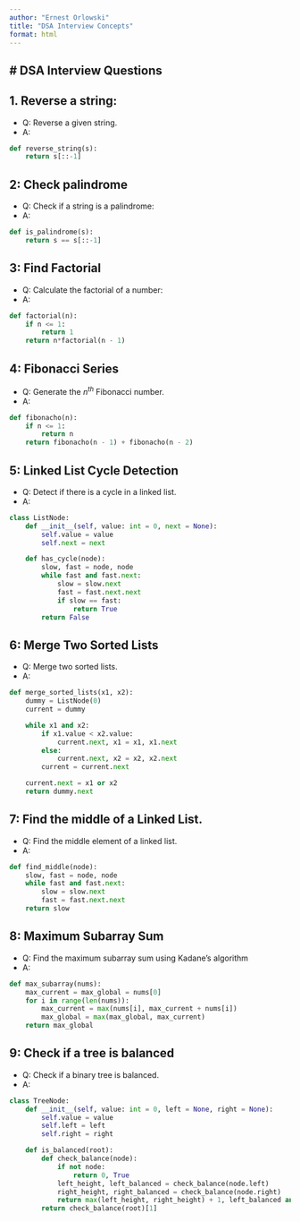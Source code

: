 ```yaml
---
author: "Ernest Orlowski"
title: "DSA Interview Concepts"
format: html
---
```

# DSA Interview Questions
---
## 1. Reverse a string:
- Q: Reverse a given string.
- A:

```python
def reverse_string(s):
	return s[::-1]
```

## 2: Check palindrome
- Q: Check if a string is a palindrome:
- A:
```python
def is_palindrome(s):
	return s == s[::-1]
```

## 3: Find Factorial
- Q: Calculate the factorial of a number:
- A:
```python
def factorial(n):
	if n <= 1:
		return 1
	return n*factorial(n - 1)
```

## 4: Fibonacci Series
- Q: Generate the $n^{th}$ Fibonacci number.
- A:
```python
def fibonacho(n):
	if n <= 1:
		return n
	return fibonacho(n - 1) + fibonacho(n - 2)
```

## 5: Linked List Cycle Detection
- Q: Detect if there is a cycle in a linked list.
- A:
```python
class ListNode:
	def __init__(self, value: int = 0, next = None):
		self.value = value
		self.next = next

	def has_cycle(node):
		slow, fast = node, node
		while fast and fast.next:
			slow = slow.next
			fast = fast.next.next
			if slow == fast:
				return True
		return False
```

## 6: Merge Two Sorted Lists
- Q: Merge two sorted lists.
- A:
```python
def merge_sorted_lists(x1, x2):
	dummy = ListNode(0)
	current = dummy

	while x1 and x2:
		if x1.value < x2.value:
			current.next, x1 = x1, x1.next
		else:
			current.next, x2 = x2, x2.next
		current = current.next

	current.next = x1 or x2
	return dummy.next
```

## 7: Find the middle of a Linked List.
- Q: Find the middle element of a linked list.
- A:
```python
def find_middle(node):
	slow, fast = node, node
	while fast and fast.next:
		slow = slow.next
		fast = fast.next.next
	return slow
```

## 8: Maximum Subarray Sum
- Q: Find the maximum subarray sum using Kadane's algorithm
- A:
```python
def max_subarray(nums):
	max_current = max_global = nums[0]
	for i in range(len(nums)):
		max_current = max(nums[i], max_current + nums[i])
		max_global = max(max_global, max_current)
	return max_global
```

## 9: Check if a tree is balanced
- Q: Check if a binary tree is balanced.
- A:
```python
class TreeNode:
	def __init__(self, value: int = 0, left = None, right = None):
		self.value = value
		self.left = left
		self.right = right

	def is_balanced(root):
		def check_balance(node):
			if not node:
				return 0, True
			left_height, left_balanced = check_balance(node.left)
			right_height, right_balanced = check_balance(node.right)
			return max(left_height, right_height) + 1, left_balanced and right_balanced and abs(left_height - right_height)
		return check_balance(root)[1]


```

